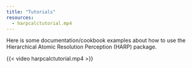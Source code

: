 ```yaml
---
title: "Tutorials"
resources:
  - harpcalctutorial.mp4
---
```


Here is some documentation/cookbook examples about how to use the Hierarchical Atomic Resolution Perception (HARP) package.

{{< video harpcalctutorial.mp4 >}}


<!-- ![](images/HARP_logo.png){fig-alt="The profile is inspired by a (upsidedown?) harp"} -->
